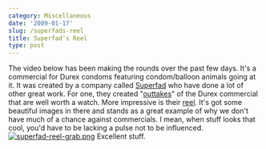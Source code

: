 ```yaml
---
category: Miscellaneous
date: '2009-01-17'
slug: /superfads-reel
title: Superfad's Reel
type: post
---
```



The video below has been making the rounds over the past few days.
It's a commercial for Durex condoms featuring condom/balloon
animals going at it.
It was created by a company called [Superfad](http://superfad.com/)
who have done a lot of other great work. For one, they created
"[outtakes](http://superfad.com/player.php?project=251&item=576)"
of the Durex commercial that are well worth a watch. More
impressive is their [reel](http://superfad.com/reel.php). It's got
some beautiful images in there and stands as a great example of why
we don't have much of a chance against commercials. I mean, when
stuff looks that cool, you'd have to be lacking a pulse not to be
influenced.
[![superfad-reel-grab.png](http://www.alanwsmith.com/blog/wp-content/uploads/2009/01/superfad-reel-grab.png)](http://superfad.com/reel.php)
Excellent stuff.